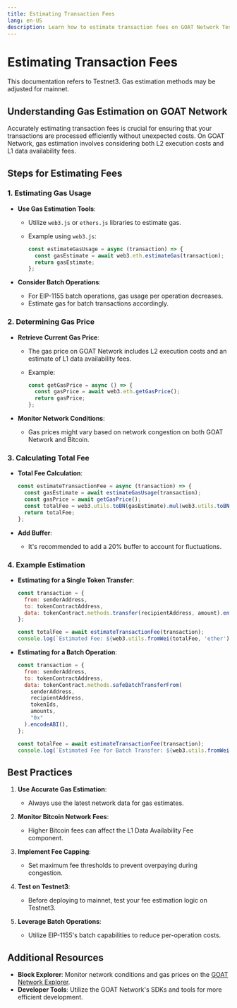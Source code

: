 ```yaml
---
title: Estimating Transaction Fees
lang: en-US
description: Learn how to estimate transaction fees on GOAT Network Testnet3.
---
```



# Estimating Transaction Fees

<Callout type="warning">
  This documentation refers to Testnet3. Gas estimation methods may be adjusted for mainnet.
</Callout>

## Understanding Gas Estimation on GOAT Network

Accurately estimating transaction fees is crucial for ensuring that your transactions are processed efficiently without unexpected costs. On GOAT Network, gas estimation involves considering both L2 execution costs and L1 data availability fees.

## Steps for Estimating Fees

### 1. Estimating Gas Usage

- **Use Gas Estimation Tools**:
  - Utilize `web3.js` or `ethers.js` libraries to estimate gas.
  - Example using `web3.js`:

    ```javascript
    const estimateGasUsage = async (transaction) => {
      const gasEstimate = await web3.eth.estimateGas(transaction);
      return gasEstimate;
    };
    ```

- **Consider Batch Operations**:
  - For EIP-1155 batch operations, gas usage per operation decreases.
  - Estimate gas for batch transactions accordingly.

### 2. Determining Gas Price

- **Retrieve Current Gas Price**:
  - The gas price on GOAT Network includes L2 execution costs and an estimate of L1 data availability fees.
  - Example:

    ```javascript
    const getGasPrice = async () => {
      const gasPrice = await web3.eth.getGasPrice();
      return gasPrice;
    };
    ```

- **Monitor Network Conditions**:
  - Gas prices might vary based on network congestion on both GOAT Network and Bitcoin.

### 3. Calculating Total Fee

- **Total Fee Calculation**:

  ```javascript
  const estimateTransactionFee = async (transaction) => {
    const gasEstimate = await estimateGasUsage(transaction);
    const gasPrice = await getGasPrice();
    const totalFee = web3.utils.toBN(gasEstimate).mul(web3.utils.toBN(gasPrice));
    return totalFee;
  };
  ```

- **Add Buffer**:
  - It's recommended to add a 20% buffer to account for fluctuations.

### 4. Example Estimation

- **Estimating for a Single Token Transfer**:

  ```javascript
  const transaction = {
    from: senderAddress,
    to: tokenContractAddress,
    data: tokenContract.methods.transfer(recipientAddress, amount).encodeABI(),
  };

  const totalFee = await estimateTransactionFee(transaction);
  console.log(`Estimated Fee: ${web3.utils.fromWei(totalFee, 'ether')} ETH`);
  ```

- **Estimating for a Batch Operation**:

  ```javascript
  const transaction = {
    from: senderAddress,
    to: tokenContractAddress,
    data: tokenContract.methods.safeBatchTransferFrom(
      senderAddress,
      recipientAddress,
      tokenIds,
      amounts,
      "0x"
    ).encodeABI(),
  };

  const totalFee = await estimateTransactionFee(transaction);
  console.log(`Estimated Fee for Batch Transfer: ${web3.utils.fromWei(totalFee, 'ether')} ETH`);
  ```

## Best Practices

1. **Use Accurate Gas Estimation**:
   - Always use the latest network data for gas estimates.

2. **Monitor Bitcoin Network Fees**:
   - Higher Bitcoin fees can affect the L1 Data Availability Fee component.

3. **Implement Fee Capping**:
   - Set maximum fee thresholds to prevent overpaying during congestion.

4. **Test on Testnet3**:
   - Before deploying to mainnet, test your fee estimation logic on Testnet3.

5. **Leverage Batch Operations**:
   - Utilize EIP-1155's batch capabilities to reduce per-operation costs.

## Additional Resources

- **Block Explorer**: Monitor network conditions and gas prices on the [GOAT Network Explorer](https://explorer.testnet3.goat.network).
- **Developer Tools**: Utilize the GOAT Network's SDKs and tools for more efficient development.